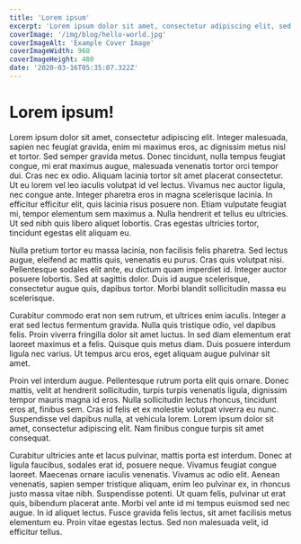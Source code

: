 ```yaml
---
title: 'Lorem ipsum'
excerpt: 'Lorem ipsum dolor sit amet, consectetur adipiscing elit, sed do eiusmod tempor incididunt ut labore et dolore magna aliqua. Praesent elementum facilisis leo vel fringilla est ullamcorper eget. At imperdiet dui accumsan sit amet nulla facilities morbi tempus.'
coverImage: '/img/blog/hello-world.jpg'
coverImageAlt: 'Example Cover Image'
coverImageWidth: 960
coverImageHeight: 480
date: '2020-03-16T05:35:07.322Z'
---
```


# Lorem ipsum!

Lorem ipsum dolor sit amet, consectetur adipiscing elit. Integer malesuada, sapien nec feugiat gravida, enim mi maximus eros, ac dignissim metus nisl et tortor. Sed semper gravida metus. Donec tincidunt, nulla tempus feugiat congue, mi erat maximus augue, malesuada venenatis tortor orci tempor dui. Cras nec ex odio. Aliquam lacinia tortor sit amet placerat consectetur. Ut eu lorem vel leo iaculis volutpat id vel lectus. Vivamus nec auctor ligula, nec congue ante. Integer pharetra eros in magna scelerisque lacinia. In efficitur efficitur elit, quis lacinia risus posuere non. Etiam vulputate feugiat mi, tempor elementum sem maximus a. Nulla hendrerit et tellus eu ultricies. Ut sed nibh quis libero aliquet lobortis. Cras egestas ultricies tortor, tincidunt egestas elit aliquam eu.

Nulla pretium tortor eu massa lacinia, non facilisis felis pharetra. Sed lectus augue, eleifend ac mattis quis, venenatis eu purus. Cras quis volutpat nisi. Pellentesque sodales elit ante, eu dictum quam imperdiet id. Integer auctor posuere lobortis. Sed at sagittis dolor. Duis id augue scelerisque, consectetur augue quis, dapibus tortor. Morbi blandit sollicitudin massa eu scelerisque.

Curabitur commodo erat non sem rutrum, et ultrices enim iaculis. Integer a erat sed lectus fermentum gravida. Nulla quis tristique odio, vel dapibus felis. Proin viverra fringilla dolor sit amet luctus. In sed diam elementum erat laoreet maximus et a felis. Quisque quis metus diam. Duis posuere interdum ligula nec varius. Ut tempus arcu eros, eget aliquam augue pulvinar sit amet.

Proin vel interdum augue. Pellentesque rutrum porta elit quis ornare. Donec mattis, velit at hendrerit sollicitudin, turpis turpis venenatis ligula, dignissim tempor mauris magna id eros. Nulla sollicitudin lectus rhoncus, tincidunt eros at, finibus sem. Cras id felis et ex molestie volutpat viverra eu nunc. Suspendisse vel dapibus nulla, at vehicula lorem. Lorem ipsum dolor sit amet, consectetur adipiscing elit. Nam finibus congue turpis sit amet consequat.

Curabitur ultricies ante et lacus pulvinar, mattis porta est interdum. Donec at ligula faucibus, sodales erat id, posuere neque. Vivamus feugiat congue laoreet. Maecenas ornare iaculis venenatis. Vivamus ac odio elit. Aenean venenatis, sapien semper tristique aliquam, enim leo pulvinar ex, in rhoncus justo massa vitae nibh. Suspendisse potenti. Ut quam felis, pulvinar ut erat quis, bibendum placerat ante. Morbi vel ante id mi tempus euismod sed nec augue. In id aliquet lectus. Fusce gravida felis lectus, sit amet facilisis metus elementum eu. Proin vitae egestas lectus. Sed non malesuada velit, id efficitur tellus.
